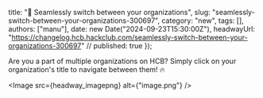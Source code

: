   title: "🔁 Seamlessly switch between your organizations",
  slug: "seamlessly-switch-between-your-organizations-300697",
  category: "new",
  tags: [],
  authors: ["manu"],
  date: new Date("2024-09-23T15:30:00Z"),
  headwayUrl: "https://changelog.hcb.hackclub.com/seamlessly-switch-between-your-organizations-300697" // published: true
});

Are you a part of multiple organizations on HCB? Simply click on your organization's title to navigate between them! 🔥


      
<Image src={headway_imagepng} alt={"image.png"} />

